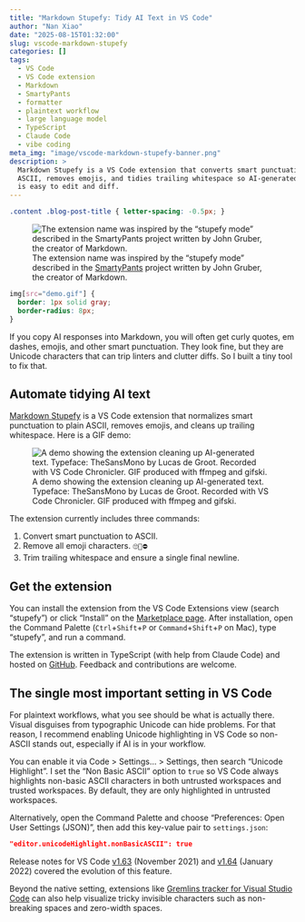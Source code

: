 ```yaml
---
title: "Markdown Stupefy: Tidy AI Text in VS Code"
author: "Nan Xiao"
date: "2025-08-15T01:32:00"
slug: vscode-markdown-stupefy
categories: []
tags:
  - VS Code
  - VS Code extension
  - Markdown
  - SmartyPants
  - formatter
  - plaintext workflow
  - large language model
  - TypeScript
  - Claude Code
  - vibe coding
meta_img: "image/vscode-markdown-stupefy-banner.png"
description: >
  Markdown Stupefy is a VS Code extension that converts smart punctuation to
  ASCII, removes emojis, and tidies trailing whitespace so AI-generated text
  is easy to edit and diff.
---
```


```css
.content .blog-post-title { letter-spacing: -0.5px; }
```

![The extension name was inspired by the "stupefy mode" described in the
[SmartyPants](https://daringfireball.net/projects/smartypants/) project written
by John Gruber, the creator of Markdown.
](/image/vscode-markdown-stupefy-banner.png)

```css
img[src="demo.gif"] {
  border: 1px solid gray;
  border-radius: 8px;
}
```

If you copy AI responses into Markdown, you will often get curly quotes,
em dashes, emojis, and other smart punctuation. They look fine, but they are
Unicode characters that can trip linters and clutter diffs.
So I built a tiny tool to fix that.

## Automate tidying AI text

[Markdown Stupefy](https://marketplace.visualstudio.com/items?itemName=nanxstats.markdown-stupefy)
is a VS Code extension that normalizes smart punctuation to plain ASCII,
removes emojis, and cleans up trailing whitespace. Here is a GIF demo:

![A demo showing the extension cleaning up AI-generated text.
Typeface: TheSansMono by Lucas de Groot. Recorded with VS Code Chronicler.
GIF produced with ffmpeg and gifski.](demo.gif)

The extension currently includes three commands:

1. Convert smart punctuation to ASCII.
2. Remove all emoji characters. `🙄🙅⛔`
3. Trim trailing whitespace and ensure a single final newline.

## Get the extension

You can install the extension from the VS Code Extensions view (search "stupefy")
or click "Install" on the [Marketplace
page](https://marketplace.visualstudio.com/items?itemName=nanxstats.markdown-stupefy).
After installation, open the Command Palette (`Ctrl`+`Shift`+`P` or
`Command`+`Shift`+`P` on Mac), type "stupefy", and run a command.

The extension is written in TypeScript (with help from Claude Code) and
hosted on [GitHub](https://github.com/nanxstats/vscode-markdown-stupefy).
Feedback and contributions are welcome.

## The single most important setting in VS Code

For plaintext workflows, what you see should be what is actually there.
Visual disguises from typographic Unicode can hide problems.
For that reason, I recommend enabling Unicode highlighting in VS Code
so non-ASCII stands out, especially if AI is in your workflow.

You can enable it via Code > Settings... > Settings, then search
"Unicode Highlight". I set the "Non Basic ASCII" option to `true` so VS Code
always highlights non-basic ASCII characters in both untrusted workspaces and
trusted workspaces. By default, they are only highlighted in untrusted workspaces.

Alternatively, open the Command Palette and choose "Preferences: Open User Settings (JSON)",
then add this key-value pair to `settings.json`:

```json
"editor.unicodeHighlight.nonBasicASCII": true
```

Release notes for VS Code
[v1.63](https://code.visualstudio.com/updates/v1_63#_unicode-highlighting) (November 2021) and
[v1.64](https://code.visualstudio.com/updates/v1_64#_unicode-highlighting-improvements) (January 2022)
covered the evolution of this feature.

Beyond the native setting, extensions like [Gremlins tracker for Visual Studio
Code](https://marketplace.visualstudio.com/items?itemName=nhoizey.gremlins)
can also help visualize tricky invisible characters such as
non-breaking spaces and zero-width spaces.
